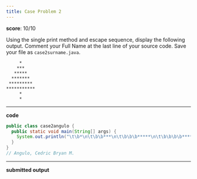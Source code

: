 ```yaml
---
title: Case Problem 2
---
```


**score**: 10/10

Using the single print method and escape sequence, display the following output. Comment your Full Name at the last line of your source code. Save your file as `case2surname.java`.

```plaintext
     *
    ***
   *****
  *******
 *********
***********
     *
     *
```

---

**code**

```java title="case3angulo.java"
public class case2angulo {
  public static void main(String[] args) {
    System.out.println("\t\b*\n\t\b\b***\n\t\b\b\b*****\n\t\b\b\b\b*******\n\t\b\b\b\b\b*********\n\t\b\b\b\b\b\b************\n\t\b*\n\t\b*\n");
  }
}
// Angulo, Cedric Bryan M.
```

---

**submitted output**

<FileCard fileName="case2angulo.pdf" image="" filePath="/files/case2angulo.pdf" />
